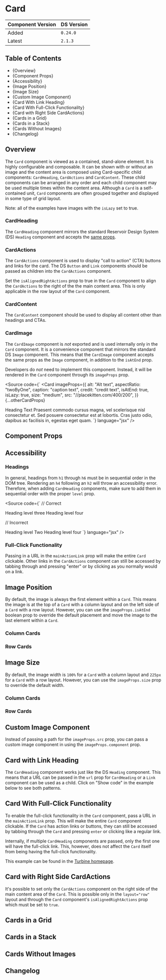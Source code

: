

<Meta of={CardStories} />

# Card

| Component Version | DS Version |
| ----------------- | ---------- |
| Added             | `0.24.0`   |
| Latest            | `2.1.3`    |

## Table of Contents

- {<Link href="#overview" target="_self">Overview</Link>}
- {<Link href="#component-props" target="_self">Component Props</Link>}
- {<Link href="#accessibility" target="_self">Accessibility</Link>}
- {<Link href="#image-position" target="_self">Image Position</Link>}
- {<Link href="#image-size" target="_self">Image Size</Link>}
- {<Link href="#custom-image-component" target="_self">Custom Image Component</Link>}
- {<Link href="#card-with-link-heading" target="_self">Card With Link Heading</Link>}
- {<Link href="#card-with-full-click-functionality" target="_self">Card With Full-Click Functionality</Link>}
- {<Link href="#card-with-right-side-cardactions" target="_self">Card with Right Side CardActions</Link>}
- {<Link href="#cards-in-a-grid" target="_self">Cards in a Grid</Link>}
- {<Link href="#cards-in-a-stack" target="_self">Cards in a Stack</Link>}
- {<Link href="#cards-without-images" target="_self">Cards Without Images</Link>}
- {<Link href="#changelog" target="_self">Changelog</Link>}

## Overview

<Description of={CardStories} />

The `Card` component is viewed as a contained, stand-alone element. It is highly
configurable and composable. It can be shown with or without an image and the
content area is composed using Card-specific child components: `CardHeading`,
`CardActions` and `CardContent`. These child components can be arranged in any
order and each child component may be used multiple times within the content
area. Although a `Card` is a self-contained unit, `Card` components are often
grouped together and displayed in some type of grid layout.

Note: all of the examples have images with the `isLazy` set to true.

### CardHeading

The `CardHeading` component mirrors the standard Reservoir Design System (DS)
`Heading` component and accepts the [same props](../?path=/story/components-typography-styles-heading--with-controls).

### CardActions

The `CardActions` component is used to display "call to action" (CTA) buttons
and links for the card. The DS `Button` and `Link` components should be passed
as children into the `CardActions` component.

Set the `isAlignedRightActions` prop to true in the `Card` component to align the
`CardActions` to the right of the the main content area. This is only applicable
in the row layout of the `Card` component.

### CardContent

The `CardContent` component should be used to display all content other than
headings and CTAs.

### CardImage

The `CardImage` component is _not_ exported and is used internally only in the
`Card` component. It is a convenience component that mirrors the standard DS
`Image` component. This means that the `CardImage` component accepts the same
props as the `Image` component, in addition to the `isAtEnd` prop.

Developers do _not_ need to implement this component. Instead, it will be
rendered in the `Card` component through its `imageProps` prop.

<Source
  code={`
<Card
  imageProps={{
    alt: "Alt text",
    aspectRatio: "twoByOne",
    caption: "caption text",
    credit: "credit text",
    isAtEnd: true,
    isLazy: true,
    size: "medium",
    src: "//placekitten.com/400/200",
  }}
  {...otherCardProps}
>
  <CardHeading level="h3" id="heading-id">
    Heading Text
  </CardHeading>
  <CardContent>
    Praesent commodo cursus magna, vel scelerisque nisl consectetur et.
    Sed posuere consectetur est at lobortis. Cras justo odio, dapibus ac
    facilisis in, egestas eget quam.
  </CardContent>
</Card>
`}
  language="jsx"
/>

## Component Props

<Canvas of={CardStories.WithControls} />

<ArgTypes of={CardStories.WithControls} />

## Accessibility

### Headings

In general, headings from `h1` through `h6` must be in sequential order in the
DOM tree. Rendering an `h4` following an `h2` will throw an accessibility error.
Therefore, when adding `CardHeading` components, make sure to add them in
sequential order with the proper `level` prop.

<Source
  code={`
// Correct

<CardHeading level="h3" id="headingthree">
  Heading level three
</CardHeading>
<CardHeading level="h4" id="headingfour">
  Heading level four
</CardHeading>

// Incorrect

<CardHeading level="h2" id="headingtwo">
  Heading level Two
</CardHeading>
<CardHeading level="h4" id="headingfour">
  Heading level four
</CardHeading>
`} language="jsx" />

### Full-Click Functionality

Passing in a URL in the `mainActionLink` prop will make the entire `Card`
clickable. Other links in the `CardActions` component can still be accessed by
tabbing through and pressing "enter" or by clicking as you normally would on a
link.

## Image Position

By default, the image is always the first element within a `Card`. This means
the image is at the top of a `Card` with a column layout and on the left side of
a `Card` with a row layout. However, you can use the `imageProps.isAtEnd` boolean
prop to override the default placement and move the image to the last element
within a `Card`.

### Column Cards

<Canvas of={CardStories.ImagePositionColumnCards} />

### Row Cards

<Canvas of={CardStories.ImagePositionRowCards} />

## Image Size

By default, the image width is `100%` for a `Card` with a column layout and
`225px` for a `Card` with a row layout. However, you can use the `imageProps.size`
prop to override the default width.

### Column Cards

<Canvas of={CardStories.ImageSizeColumnCards} />

### Row Cards

<Canvas of={CardStories.ImageSizeRowCards} />

## Custom Image Component

Instead of passing a path for the `imageProps.src` prop, you can pass a custom
image component in using the `imageProps.component` prop.

<Canvas of={CardStories.CustomImageComponent} />

## Card with Link Heading

The `CardHeading` component works just like the DS `Heading` component. This
means that a URL can be passed in the `url` prop for `CardHeading` or a `Link`
component can be used as a child. Click on "Show code" in the example below to
see both patterns.

<Canvas of={CardStories.HeadingAsLink} />

## Card With Full-Click Functionality

To enable the full-click functionality in the `Card` component, pass a URL in
the `mainActionLink` prop. This will make the entire `Card` component clickable.
If the `Card` has action links or buttons, they can still be accessed by tabbing
through the `Card` and pressing `enter` or clicking like a regular link.

Internally, if multiple `CardHeading` components are passed, only the first one
will have the full-click link. This, however, does not affect the `Card` itself
from being having the full-click functionality.

<Canvas of={CardStories.FullClick} />

This example can be found in the [Turbine homepage](https://nypl-ds-test-app.vercel.app/).

<Canvas of={CardStories.CardFullClickTurbineExample} />

## Card with Right Side CardActions

It's possible to set only the `CardActions` component on the right side of the
main content area of the `Card`. This is possible only in the `layout="row"`
layout and through the `Card` component's `isAlignedRightActions` prop which
must be set to `true`.

<Canvas of={CardStories.CardWithRightSideCardActions} />

## Cards in a Grid

<Canvas of={CardStories.GridExample} />

## Cards in a Stack

<Canvas of={CardStories.StackExample} />

## Cards Without Images

<Canvas of={CardStories.WithoutImages} />

## Changelog

<ComponentChangelogTable changelogData={changelogData} />
